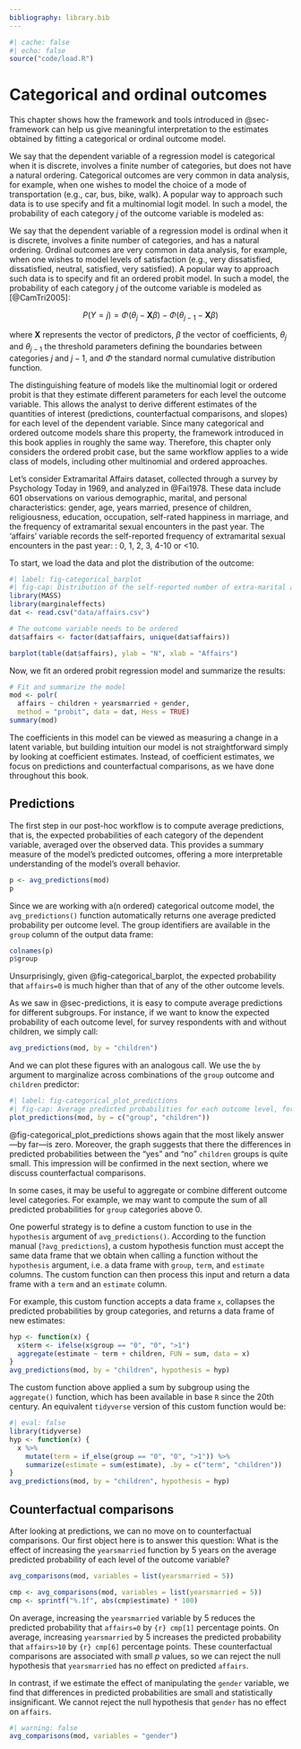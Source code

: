 ```yaml
---
bibliography: library.bib
---
```


```r
#| cache: false
#| echo: false
source("code/load.R")
```

# Categorical and ordinal outcomes {#sec-categorical}

This chapter shows how the framework and tools introduced in @sec-framework can help us give meaningful interpretation to the estimates obtained by fitting a categorical or ordinal outcome model.

We say that the dependent variable of a regression model is categorical when it is discrete, involves a finite number of categories, but does not have a natural ordering. Categorical outcomes are very common in data analysis, for example, when one wishes to model the choice of a mode of transportation (e.g., car, bus, bike, walk). A popular way to approach such data is to use specify and fit a multinomial logit model. In such a model, the probability of each category $j$ of the outcome variable is modeled as:

We say that the dependent variable of a regression model is ordinal when it is discrete, involves a finite number of categories, and has a natural ordering. Ordinal outcomes are very common in data analysis, for example, when one wishes to model levels of satisfaction (e.g., very dissatisfied, dissatisfied, neutral, satisfied, very satisfied). A popular way to approach such data is to specify and fit an ordered probit model. In such a model, the probability of each category $j$ of the outcome variable is modeled as [@CamTri2005]:

$$P(Y = j) = \Phi(\theta_j - \mathbf{X}\beta) - \Phi(\theta_{j-1} - \mathbf{X}\beta)$$

where $\mathbf{X}$ represents the vector of predictors, $\beta$ the vector of coefficients, $\theta_j$ and $\theta_{j-1}$ the threshold parameters defining the boundaries between categories $j$ and $j-1$, and $\Phi$ the standard normal cumulative distribution function.

The distinguishing feature of models like the multinomial logit or ordered probit is that they estimate different parameters for each level the outcome variable. This allows the analyst to derive different estimates of the quantities of interest (predictions, counterfactual comparisons, and slopes) for each level of the dependent variable. Since many categorical and ordered outcome models share this property, the framework introduced in this book applies in roughly the same way. Therefore, this chapter only considers the ordered probit case, but the same workflow applies to a wide class of models, including other multinomial and ordered approaches.

Let's consider Extramarital Affairs dataset, collected through a survey by Psychology Today in 1969, and analyzed in @Fai1978. These data include 601 observations on various demographic, marital, and personal characteristics: gender, age, years married, presence of children, religiousness, education, occupation, self-rated happiness in marriage, and the frequency of extramarital sexual encounters in the past year. The 'affairs' variable records the self-reported frequency of extramarital sexual encounters in the past year: : 0, 1, 2, 3, 4-10 or <10.

To start, we load the data and plot the distribution of the outcome:

```r
#| label: fig-categorical_barplot
#| fig-cap: Distribution of the self-reported number of extra-marital affairs during 12 months preceding the survey (Fair, 1978).
library(MASS)
library(marginaleffects)
dat <- read.csv("data/affairs.csv")

# The outcome variable needs to be ordered 
dat$affairs <- factor(dat$affairs, unique(dat$affairs))

barplot(table(dat$affairs), ylab = "N", xlab = "Affairs")
```

Now, we fit an ordered probit regression model and summarize the results:

```r
# Fit and summarize the model
mod <- polr(
  affairs ~ children + yearsmarried + gender,
  method = "probit", data = dat, Hess = TRUE)
summary(mod)
```

The coefficients in this model can be viewed as measuring a change in a latent variable, but building intuition our model is not straightforward simply by looking at coefficient estimates. Instead, of coefficient estimates, we focus on predictions and counterfactual comparisons, as we have done throughout this book.

## Predictions

The first step in our post-hoc workflow is to compute average predictions, that is, the expected probabilities of each category of the dependent variable, averaged over the observed data. This provides a summary measure of the model's predicted outcomes, offering a more interpretable understanding of the model's overall behavior.

```r
p <- avg_predictions(mod)
p
```

Since we are working with a(n ordered) categorical outcome model, the `avg_predictions()` function automatically returns one average predicted probability per outcome level. The group identifiers are available in the `group` column of the output data frame:

```r
colnames(p)
p$group
```

Unsurprisingly, given @fig-categorical_barplot, the expected probability that `affairs=0` is much higher than that of any of the other outcome levels.

As we saw in @sec-predictions, it is easy to compute average predictions for different subgroups. For instance, if we want to know the expected probability of each outcome level, for survey respondents with and without children, we simply call:

```r
avg_predictions(mod, by = "children")
```

And we can plot these figures with an analogous call. We use the `by` argument to marginalize across combinations of the `group` outcome and `children` predictor:

```r
#| label: fig-categorical_plot_predictions
#| fig-cap: Average predicted probabilities for each outcome level, for the subpopulations with and without children.
plot_predictions(mod, by = c("group", "children"))
```

@fig-categorical_plot_predictions shows again that the most likely answer---by far---is zero. Moreover, the graph suggests that there the differences in predicted probabilities between the "yes" and "no" `children` groups is quite small. This impression will be confirmed in the next section, where we discuss counterfactual comparisons.

In some cases, it may be useful to aggregate or combine different outcome level categories. For example, we may want to compute the sum of all predicted probabilities for `group` categories above 0.

One powerful strategy is to define a custom function to use in the `hypothesis` argument of `avg_predictions()`. According to the function manual (`?avg_predictions`), a custom hypothesis function must accept the same data frame that we obtain when calling a function without the `hypothesis` argument, i.e. a data frame with `group`, `term`, and `estimate` columns. The custom function can then process this input and return a data frame with a `term` and an `estimate` column.

For example, this custom function accepts a data frame `x`, collapses the predicted probabilities by group categories, and returns a data frame of new estimates:

```r
hyp <- function(x) {
  x$term <- ifelse(x$group == "0", "0", ">1")
  aggregate(estimate ~ term + children, FUN = sum, data = x)
}
avg_predictions(mod, by = "children", hypothesis = hyp)
```

The custom function above applied a sum by subgroup using the `aggregate()` function, which has been available in base `R` since the 20th century. An equivalent `tidyverse` version of this custom function would be:

```r
#| eval: false
library(tidyverse)
hyp <- function(x) {
  x %>% 
    mutate(term = if_else(group == "0", "0", ">1")) %>%
    summarize(estimate = sum(estimate), .by = c("term", "children"))
}
avg_predictions(mod, by = "children", hypothesis = hyp)
```

## Counterfactual comparisons

After looking at predictions, we can no move on to counterfactual comparisons. Our first object here is to answer this question: What is the effect of increasing the `yearsmarried` function by 5 years on the average predicted probability of each level of the outcome variable?

```r
avg_comparisons(mod, variables = list(yearsmarried = 5))
```
```r
cmp <- avg_comparisons(mod, variables = list(yearsmarried = 5))
cmp <- sprintf("%.1f", abs(cmp$estimate) * 100)
```

On average, increasing the `yearsmarried` variable by 5 reduces the predicted probability that `affairs=0` by `{r} cmp[1]` percentage points. On average, increasing `yearsmarried` by 5 increases the predicted probability that `affairs>10` by `{r} cmp[6]` percentage points. These counterfactual comparisons are associated with small $p$ values, so we can reject the null hypothesis that `yearsmarried` has no effect on predicted `affairs`.

In contrast, if we estimate the effect of manipulating the `gender` variable, we find that differences in predicted probabilities are small and statistically insignificant. We cannot reject the null hypothesis that `gender` has no effect on `affairs`.

```r
#| warning: false
avg_comparisons(mod, variables = "gender")
```

